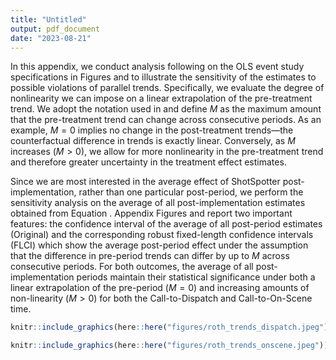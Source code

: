 ```yaml
---
title: "Untitled"
output: pdf_document
date: "2023-08-21"
---
```


\section{Appendix C: Sensitivity Analysis of Event Studies}\label{appendix:sensitivity}

In this appendix, we conduct analysis following \cite{rambachan_more_2023} on the OLS event study specifications in Figures \ref{entry_1_es} and \ref{eos_1_es} to illustrate the sensitivity of the estimates to possible violations of parallel trends. Specifically, we evaluate the degree of nonlinearity we can impose on a linear extrapolation of the pre-treatment trend. We adopt the notation used in \cite{rambachan_more_2023} and define $M$ as the maximum amount that the pre-treatment trend can change across consecutive periods. As an example, $M =0$ implies no change in the post-treatment trends—the counterfactual difference in trends is exactly linear. Conversely, as $M$ increases ($M >0$), we allow for more nonlinearity in the pre-treatment trend and therefore greater uncertainty in the treatment effect estimates.


Since we are most interested in the average effect of ShotSpotter post-implementation, rather than one particular post-period, we perform the sensitivity analysis on the average of all post-implementation estimates obtained from Equation \ref{eq:es}. Appendix Figures \ref{roth_dispatch} and \ref{roth_onscene} report two important features: the confidence interval of the average of all post-period estimates (Original) and the corresponding robust fixed-length confidence intervals (FLCI) which show the average post-period effect under the assumption that the difference in pre-period trends can differ by up to $M$ across consecutive periods. For both outcomes, the average of all post-implementation periods maintain their statistical significance under both a linear extrapolation of the pre-period ($M=0$) and increasing amounts of non-linearity ($M > 0$) for both the Call-to-Dispatch and Call-to-On-Scene time.


```{=latex}
\begin{figure}[t!]
```
```r

knitr::include_graphics(here::here("figures/roth_trends_dispatch.jpeg"))

```
```{=latex}
\caption{Sensitivity Analysis of Pre-Trends \label{roth_dispatch}}
\textit{Note:} This figure shows sensitivity analysis of the event study plot in Figure BLANK. The x-axis shows the maximum change in slope of pre-trends across consecutive periods (M). We gradually increase M where M = 0 corresponds to allowing a linear trend and M > 0 allows for increasingly more varied nonlinear trends. In red, the average of the post-implementation periods are plotted. In blue, alternative Fixed-Length Confidence Intervals (FLCI), averaged over all post-implementation periods,  that are proposed by Rambachan and Roth (2022) are plotted which relaxes the parallel trends assumption and requires only that differential trends evolve smoothly over time. Note that here, the breakdown value is 0.2 which means the significant effects observed in the post-implementation periods are only valid if we allow for the change in slope of the pre-period to change by no more than 0.2. 
\end{figure}
```


```{=latex}
\begin{figure}[t!]
```
```r

knitr::include_graphics(here::here("figures/roth_trends_onscene.jpeg"))

```
```{=latex}
\caption{Sensitivity Analysis of Pre-Trends (Call-to-On-Scene)\label{roth_onscene}}
\textit{Note:} This figure shows sensitivity analysis of the event study plot in Figure BLANK. The x-axis shows the maximum change in slope of pre-trends across consecutive periods (M). We gradually increase M where M = 0 corresponds to allowing a linear trend and M > 0 allows for increasingly more varied nonlinear trends. In red, the average of the post-implementation periods are plotted. In blue, alternative Fixed-Length Confidence Intervals (FLCI), averaged over all post-implementation periods,  that are proposed by Rambachan and Roth (2022) are plotted which relaxes the parallel trends assumption and requires only that differential trends evolve smoothly over time. Note that here, the breakdown value is larger than 0.5 which means the significant effects observed in the post-implementation periods are only valid if we allow for the change in slope of the pre-period to change by no more than a number larger than 0.5.  
\end{figure}
```

